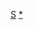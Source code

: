 {{Asbox
| image     = Sichuan prfc map.png
| pix       = 30
| subject   = 
| qualifier = 關於[[四川行政区划]]
| category  = 四川行政区划小作品
| tempsort  = 
| name      = Template:四川行政区划小作品
}}<noinclude>
[[Category:中国各省行政区划小作品模板|S]]
[[Category:四川行政区划模板|*]]
</noinclude>